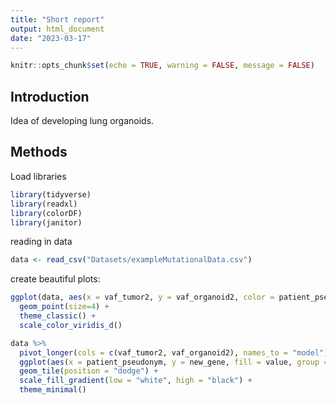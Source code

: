 ```yaml
---
title: "Short report"
output: html_document
date: "2023-03-17"
---
```


```r
knitr::opts_chunk$set(echo = TRUE, warning = FALSE, message = FALSE)
```

## Introduction

Idea of developing lung organoids.

## Methods

Load libraries

```r
library(tidyverse)
library(readxl)
library(colorDF)
library(janitor)
```

reading in data

```r
data <- read_csv("Datasets/exampleMutationalData.csv")
```

create beautiful plots:

```r
ggplot(data, aes(x = vaf_tumor2, y = vaf_organoid2, color = patient_pseudonym)) + 
  geom_point(size=4) +
  theme_classic() + 
  scale_color_viridis_d()

```

```r
data %>% 
  pivot_longer(cols = c(vaf_tumor2, vaf_organoid2), names_to = "model") %>% 
  ggplot(aes(x = patient_pseudonym, y = new_gene, fill = value, group = model)) + 
  geom_tile(position = "dodge") +
  scale_fill_gradient(low = "white", high = "black") + 
  theme_minimal()
```

